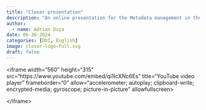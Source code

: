 ```yaml
---
title: "Closer presentation"
description: "An online presentation for the Metadata management in the real world webinar series"
author:
  - name: Adrian Dușa
date: 06-26-2024
categories: [DDI, English]
image: closer-logo-full.svg
draft: false
---
```


\<iframe width="560" height="315" src="https://www.youtube.com/embed/qi1IcXNc6Es" title="YouTube video player" frameborder="0" allow="accelerometer; autoplay; clipboard-write; encrypted-media; gyroscope; picture-in-picture" allowfullscreen\>

\</iframe\>
